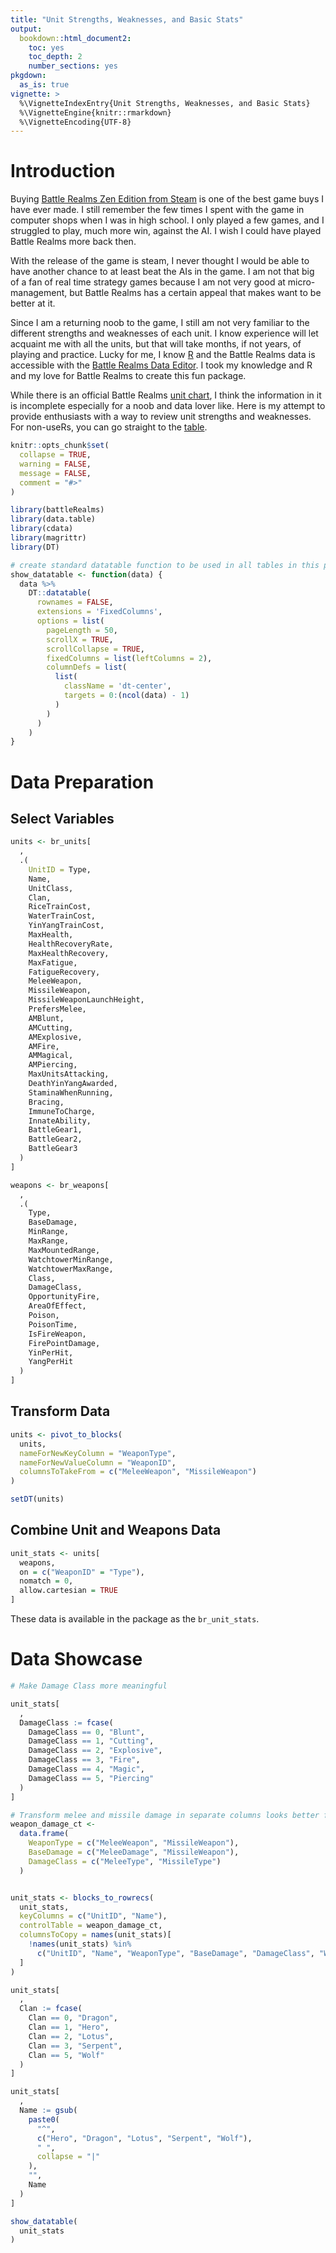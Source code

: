```yaml
---
title: "Unit Strengths, Weaknesses, and Basic Stats"
output:  
  bookdown::html_document2:
    toc: yes
    toc_depth: 2
    number_sections: yes
pkgdown:
  as_is: true
vignette: >
  %\VignetteIndexEntry{Unit Strengths, Weaknesses, and Basic Stats}
  %\VignetteEngine{knitr::rmarkdown}
  %\VignetteEncoding{UTF-8}
---
```


# Introduction

Buying [Battle Realms Zen Edition from Steam](https://store.steampowered.com/app/1025600/Battle_Realms_Zen_Edition/) is one of the best game buys I have ever made. I still remember the few times I spent with the game in computer shops when I was in high school. I only played a few games, and I struggled to play, much more win, against the AI. I wish I could have played Battle Realms more back then. 

With the release of the game is steam, I never thought I would be able to have another chance to at least beat the AIs in the game. I am not that big of a fan of real time strategy games because I am not very good at micro-management, but Battle Realms has a certain appeal that makes want to be better at it.

Since I am a returning noob to the game, I still am not very familiar to the different strengths and weaknesses of each unit. I know experience will let acquaint me with all the units, but that will take months, if not years, of playing and practice. Lucky for me, I know [R](https://www.r-project.org/) and the Battle Realms data is accessible with the [Battle Realms Data Editor](https://forums.gamingterritory.com/topic/28424-battle-realms-data-editor-by-situvn/). I took my knowledge and R and my love for Battle Realms to create this fun package. 

While there is an official Battle Realms [unit chart](https://battlerealms.github.io/chart/), I think the information in it is incomplete especially for a noob and data lover like. Here is my attempt to provide enthusiasts with a way to review unit strengths and weaknesses. For non-useRs, you can go straight to the [table](#data-showcase).

```r

knitr::opts_chunk$set(
  collapse = TRUE,
  warning = FALSE,
  message = FALSE,
  comment = "#>"
)

library(battleRealms)
library(data.table)
library(cdata)
library(magrittr)
library(DT)

# create standard datatable function to be used in all tables in this post
show_datatable <- function(data) {
  data %>% 
    DT::datatable(
      rownames = FALSE,
      extensions = 'FixedColumns',
      options = list(
        pageLength = 50,
        scrollX = TRUE,
        scrollCollapse = TRUE,
        fixedColumns = list(leftColumns = 2),
        columnDefs = list(
          list(
            className = 'dt-center',
            targets = 0:(ncol(data) - 1)
          )
        )
      )
    )
}

```

# Data Preparation

## Select Variables

```r

units <- br_units[
  ,
  .(
    UnitID = Type,
    Name,
    UnitClass,
    Clan,
    RiceTrainCost,
    WaterTrainCost,
    YinYangTrainCost,
    MaxHealth,
    HealthRecoveryRate,
    MaxHealthRecovery,
    MaxFatigue,
    FatigueRecovery,
    MeleeWeapon,
    MissileWeapon,
    MissileWeaponLaunchHeight,
    PrefersMelee,
    AMBlunt, 
    AMCutting, 
    AMExplosive,
    AMFire,
    AMMagical,
    AMPiercing,
    MaxUnitsAttacking,
    DeathYinYangAwarded,
    StaminaWhenRunning,
    Bracing,
    ImmuneToCharge,
    InnateAbility,
    BattleGear1,
    BattleGear2,
    BattleGear3
  )
]

weapons <- br_weapons[
  ,
  .(
    Type,
    BaseDamage,
    MinRange,
    MaxRange,
    MaxMountedRange,
    WatchtowerMinRange,
    WatchtowerMaxRange,
    Class,
    DamageClass,
    OpportunityFire,
    AreaOfEffect,
    Poison,
    PoisonTime,
    IsFireWeapon,
    FirePointDamage,
    YinPerHit,
    YangPerHit
  )
]

```

## Transform Data

```r

units <- pivot_to_blocks(
  units,
  nameForNewKeyColumn = "WeaponType",
  nameForNewValueColumn = "WeaponID",
  columnsToTakeFrom = c("MeleeWeapon", "MissileWeapon")
)

setDT(units)

```

## Combine Unit and Weapons Data

```r

unit_stats <- units[
  weapons,
  on = c("WeaponID" = "Type"),
  nomatch = 0,
  allow.cartesian = TRUE
]

```


These data is available in the package as the `br_unit_stats`.

# Data Showcase

```r

# Make Damage Class more meaningful

unit_stats[
  ,
  DamageClass := fcase(
    DamageClass == 0, "Blunt",
    DamageClass == 1, "Cutting",
    DamageClass == 2, "Explosive",
    DamageClass == 3, "Fire",
    DamageClass == 4, "Magic",
    DamageClass == 5, "Piercing"
  )
]

# Transform melee and missile damage in separate columns looks better for display
weapon_damage_ct <- 
  data.frame(
    WeaponType = c("MeleeWeapon", "MissileWeapon"),
    BaseDamage = c("MeleeDamage", "MissileWeapon"),
    DamageClass = c("MeleeType", "MissileType")
  )


unit_stats <- blocks_to_rowrecs(
  unit_stats, 
  keyColumns = c("UnitID", "Name"), 
  controlTable = weapon_damage_ct,
  columnsToCopy = names(unit_stats)[
    !names(unit_stats) %in% 
      c("UnitID", "Name", "WeaponType", "BaseDamage", "DamageClass", "WeaponID")
  ]
)

unit_stats[
  ,
  Clan := fcase(
    Clan == 0, "Dragon",
    Clan == 1, "Hero",
    Clan == 2, "Lotus",
    Clan == 3, "Serpent",
    Clan == 5, "Wolf"
  )
]

unit_stats[
  ,
  Name := gsub(
    paste0(
      "^",
      c("Hero", "Dragon", "Lotus", "Serpent", "Wolf"),
      " ",
      collapse = "|"
    ),
    "",
    Name
  )
]

show_datatable(
  unit_stats
)

```

